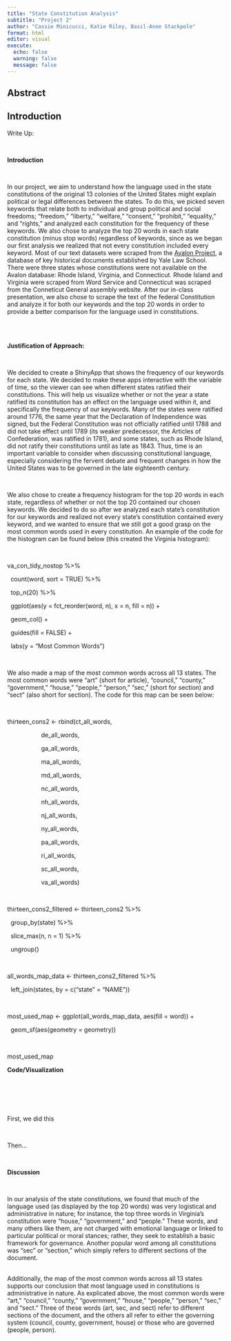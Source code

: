 ```yaml
---
title: "State Constitution Analysis"
subtitle: "Project 2"
author: "Cassie Minicucci, Katie Riley, Basil-Anne Stackpole"
format: html
editor: visual
execute:
  echo: false
  warning: false
  message: false
---
```


## Abstract

## Introduction

Write Up:

\

**Introduction**

\

In our project, we aim to understand how the language used in the state constitutions of the original 13 colonies of the United States might explain political or legal differences between the states. To do this, we picked seven keywords that relate both to individual and group political and social freedoms; "freedom," "liberty," "welfare," "consent," "prohibit," "equality," and "rights," and analyzed each constitution for the frequency of these keywords. We also chose to analyze the top 20 words in each state constitution (minus stop words) regardless of keywords, since as we began our first analysis we realized that not every constitution included every keyword. Most of our text datasets were scraped from the [Avalon Project](https://avalon.law.yale.edu/), a database of key historical documents established by Yale Law School. There were three states whose constitutions were not available on the Avalon database: Rhode Island, Virginia, and Connecticut. Rhode Island and Virginia were scraped from Word Service and Connecticut was scraped from the Conneticut General assembly website. After our in-class presentation, we also chose to scrape the text of the federal Constitution and analyze it for both our keywords and the top 20 words in order to provide a better comparison for the language used in constitutions.

\
\

**Justification of Approach:**

\

We decided to create a ShinyApp that shows the frequency of our keywords for each state. We decided to make these apps interactive with the variable of time, so the viewer can see when different states ratified their constitutions. This will help us visualize whether or not the year a state ratified its constitution has an effect on the language used within it, and specifically the frequency of our keywords. Many of the states were ratified around 1776, the same year that the Declaration of Independence was signed, but the Federal Constitution was not officially ratified until 1788 and did not take effect until 1789 (its weaker predecessor, the Articles of Confederation, was ratified in 1781), and some states, such as Rhode Island, did not ratify their constitutions until as late as 1843. Thus, time is an important variable to consider when discussing constitutional language, especially considering the fervent debate and frequent changes in how the United States was to be governed in the late eighteenth century. 

\

We also chose to create a frequency histogram for the top 20 words in each state, regardless of whether or not the top 20 contained our chosen keywords. We decided to do so after we analyzed each state's constitution for our keywords and realized not every state's constitution contained every keyword, and we wanted to ensure that we still got a good grasp on the most common words used in every constitution. An example of the code for the histogram can be found below (this created the Virginia histogram): 

\

va_con_tidy_nostop %\>%

  count(word, sort = TRUE) %\>%

  top_n(20) %\>%

  ggplot(aes(y = fct_reorder(word, n), x = n, fill = n)) +

  geom_col() +

  guides(fill = FALSE) +

  labs(y = "Most Common Words")

\

We also made a map of the most common words across all 13 states. The most common words were "art" (short for article), "council," "county," "government," "house," "people," "person," "sec," (short for section) and "sect" (also short for section). The code for this map can be seen below:

\

thirteen_cons2 \<- rbind(ct_all_words,

                    de_all_words,

                    ga_all_words,

                    ma_all_words,

                    md_all_words,

                    nc_all_words,

                    nh_all_words,

                    nj_all_words,

                    ny_all_words,

                    pa_all_words,

                    ri_all_words,

                    sc_all_words,

                    va_all_words)

\

thirteen_cons2_filtered \<- thirteen_cons2 %\>%

  group_by(state) %\>%

  slice_max(n, n = 1) %\>%

  ungroup()

\

all_words_map_data \<- thirteen_cons2_filtered %\>%

  left_join(states, by = c("state" = "NAME"))

\

most_used_map \<- ggplot(all_words_map_data, aes(fill = word)) +

  geom_sf(aes(geometry = geometry))

\

most_used_map

**Code/Visualization**

\
\
\

\
First, we did this

\

Then…

\

**Discussion**

\

In our analysis of the state constitutions, we found that much of the language used (as displayed by the top 20 words) was very logistical and administrative in nature; for instance, the top three words in Virginia's constitution were "house," "government," and "people." These words, and many others like them, are not charged with emotional language or linked to particular political or moral stances; rather, they seek to establish a basic framework for governance. Another popular word among all constitutions was "sec" or "section," which simply refers to different sections of the document.\
\

Additionally, the map of the most common words across all 13 states supports our conclusion that most language used in constitutions is administrative in nature. As explicated above, the most common words were "art," "council," "county," "government," "house," "people," "person," "sec," and "sect." Three of these words (art, sec, and sect) refer to different sections of the document, and the others all refer to either the governing system (council, county, government, house) or those who are governed (people, person). 
